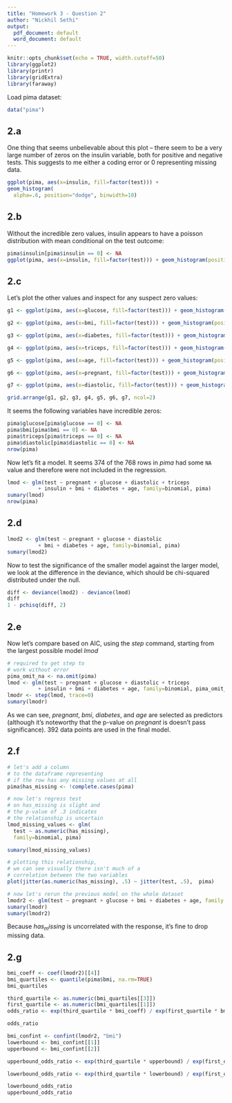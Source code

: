 ```yaml
---
title: "Homework 3 - Question 2"
author: "Nickhil Sethi"
output:
  pdf_document: default
  word_document: default
---
```


```r
knitr::opts_chunk$set(echo = TRUE, width.cutoff=50)
library(ggplot2)
library(printr)
library(gridExtra)
library(faraway)
```


Load pima dataset:
```r
data("pima")
```
## 2.a
One thing that seems unbelievable about this plot -- there seem to be a very large number of zeros on the insulin variable, both for positive and negative tests. This suggests to me either a coding error or 0 representing missing data.
```r
ggplot(pima, aes(x=insulin, fill=factor(test))) + 
geom_histogram(
  alpha=.6, position="dodge", binwidth=10)
```

## 2.b
Without the incredible zero values, insulin appears to have a poisson distribution with mean conditional on the test outcome:
```r
pima$insulin[pima$insulin == 0] <- NA
ggplot(pima, aes(x=insulin, fill=factor(test))) + geom_histogram(position="dodge", binwidth=10)
```

## 2.c
Let's plot the other values and inspect for any suspect zero values: 
```r
g1 <- ggplot(pima, aes(x=glucose, fill=factor(test))) + geom_histogram(position="dodge", binwidth=10)

g2 <- ggplot(pima, aes(x=bmi, fill=factor(test))) + geom_histogram(position="dodge", binwidth=5)

g3 <- ggplot(pima, aes(x=diabetes, fill=factor(test))) + geom_histogram(position="dodge", binwidth=.1)

g4 <- ggplot(pima, aes(x=triceps, fill=factor(test))) + geom_histogram(position="dodge", binwidth=.1)

g5 <- ggplot(pima, aes(x=age, fill=factor(test))) + geom_histogram(position="dodge", binwidth=.1)

g6 <- ggplot(pima, aes(x=pregnant, fill=factor(test))) + geom_histogram(position="dodge", binwidth=.1)

g7 <- ggplot(pima, aes(x=diastolic, fill=factor(test))) + geom_histogram(position="dodge", binwidth=.1)

grid.arrange(g1, g2, g3, g4, g5, g6, g7, ncol=2)
```

It seems the following variables have incredible zeros:
```r
pima$glucose[pima$glucose == 0] <- NA
pima$bmi[pima$bmi == 0] <- NA
pima$triceps[pima$triceps == 0] <- NA
pima$diastolic[pima$diastolic == 0] <- NA
nrow(pima)
```
Now let's fit a model. It seems 374 of the  768 rows in $pima$ had some `NA` value and therefore were not included in the regression.
```r
lmod <- glm(test ~ pregnant + glucose + diastolic + triceps
          + insulin + bmi + diabetes + age, family=binomial, pima)
sumary(lmod)
nrow(pima)
```

## 2.d
```r
lmod2 <- glm(test ~ pregnant + glucose + diastolic 
          + bmi + diabetes + age, family=binomial, pima)
sumary(lmod2)
```

Now to test the significance of the smaller model against the larger model, we look at the difference in the deviance, which should be chi-squared distributed under the null.
```r
diff <- deviance(lmod2) - deviance(lmod)
diff
1 - pchisq(diff, 2)
```


## 2.e
Now let's compare based on AIC, using the $step$ command, starting from the largest possible model $lmod$
```r
# required to get step to 
# work without error
pima_omit_na <- na.omit(pima)
lmod <- glm(test ~ pregnant + glucose + diastolic + triceps
          + insulin + bmi + diabetes + age, family=binomial, pima_omit_na)
lmodr <- step(lmod, trace=0)
sumary(lmodr)
```
As we can see, $pregnant$, $bmi$, $diabetes$, and $age$ are selected as predictors (although it's noteworthy that the p-value on $pregnant$ is doesn't pass significance). 392 data points are used in the final model.

## 2.f

```r
# let's add a column 
# to the dataframe representing
# if the row has any missing values at all
pima$has_missing <- !complete.cases(pima)

# now let's regress test 
# on has_missing is slight and 
# the p-value of .3 indicates
# the relationship is uncertain
lmod_missing_values <- glm(
  test ~ as.numeric(has_missing), 
  family=binomial, pima)

sumary(lmod_missing_values)

# plotting this relationship,
# we can see visually there isn't much of a 
# correlation between the two variables
plot(jitter(as.numeric(has_missing), .5) ~ jitter(test, .5),  pima)

# now let's rerun the previous model on the whole dataset
lmodr2 <- glm(test ~ pregnant + glucose + bmi + diabetes + age, family = binomial, pima)
sumary(lmodr)
sumary(lmodr2)
```

Because $has_missing$ is uncorrelated with the response, it's fine to drop missing data.

## 2.g

```r
bmi_coeff <- coef(lmodr2)[[4]]
bmi_quartiles <- quantile(pima$bmi, na.rm=TRUE)
bmi_quartiles

third_quartile <- as.numeric(bmi_quartiles[[3]])
first_quartile <- as.numeric(bmi_quartiles[[1]])
odds_ratio <- exp(third_quartile * bmi_coeff) / exp(first_quartile * bmi_coeff)

odds_ratio

bmi_confint <- confint(lmodr2, "bmi")
lowerbound <- bmi_confint[[1]]
upperbound <- bmi_confint[[2]]

upperbound_odds_ratio <- exp(third_quartile * upperbound) / exp(first_quartile * upperbound)

lowerbound_odds_ratio <- exp(third_quartile * lowerbound) / exp(first_quartile * lowerbound)

lowerbound_odds_ratio
upperbound_odds_ratio
```

